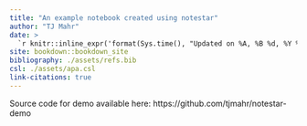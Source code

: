 ```yaml
---
title: "An example notebook created using notestar"
author: "TJ Mahr"
date: > 
  `r knitr::inline_expr('format(Sys.time(), "Updated on %A, %B %d, %Y %I:%M %p")')`
site: bookdown::bookdown_site
bibliography: ./assets/refs.bib
csl: ./assets/apa.csl
link-citations: true
---
```


Source code for demo available here: https://github.com/tjmahr/notestar-demo
